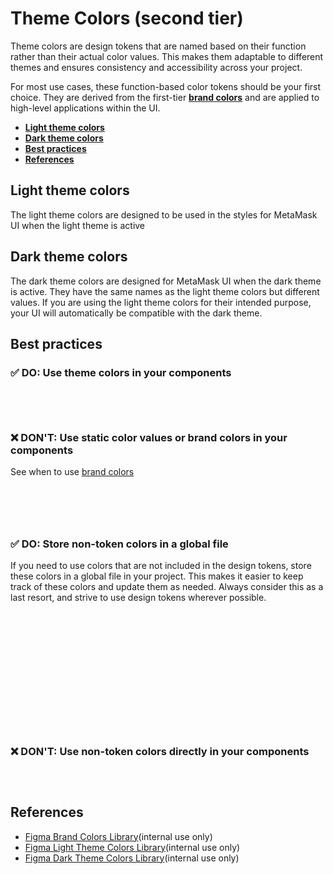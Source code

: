 
# Theme Colors (second tier)

Theme colors are design tokens that are named based on their function rather than their actual color values. This makes them adaptable to different themes and ensures consistency and accessibility across your project.

For most use cases, these function-based color tokens should be your first choice. They are derived from the first-tier [**brand colors**](/docs/colors-brand-colors--docs) and are applied to high-level applications within the UI.

- [**Light theme colors**](#light-theme-colors)
- [**Dark theme colors**](#dark-theme-colors)
- [**Best practices**](#best-practices)
- [**References**](#references)

## Light theme colors

The light theme colors are designed to be used in the styles for MetaMask UI when the light theme is active

<Canvas of={ThemeColorStories.LightThemeColors} />

## Dark theme colors

The dark theme colors are designed for MetaMask UI when the dark theme is active. They have the same names as the light theme colors but different values. If you are using the light theme colors for their intended purpose, your UI will automatically be compatible with the dark theme.

<Canvas of={ThemeColorStories.DarkThemeColors} />

## Best practices

### ✅ **DO**: Use theme colors in your components

```jsx
// Good
background-color: theme.colors.background.default;
background-color: var(--color-background-default);
```

### ❌ **DON'T**: Use static color values or brand colors in your components

See when to use [brand colors](/docs/colors-brand-colors--docs#best-practices)

```jsx
// Avoid
background-color: #ffffff; // Static color value
background-color: brandColors.white.white000; // Brand color
background-color: var(--brand-colors-white-white000); // Brand color
```

### ✅ **DO**: Store non-token colors in a global file

If you need to use colors that are not included in the design tokens, store these colors in a global file in your project. This makes it easier to keep track of these colors and update them as needed. Always consider this as a last resort, and strive to use design tokens wherever possible.

```jsx
// colors.js
export const customColors = {
  myCustomColor: '#abc123',
};

// colors.css
--custom-colors-my-custom-color: #abc123;

// component.js
import { customColors } from './colors.js';

background-color: customColors.myCustomColor;
background-color: var(--custom-colors-my-custom-color);
```

### ❌ **DON'T**: Use non-token colors directly in your components

```jsx
// Avoid
background-color: #abc123; // Custom color not in design tokens or global file
```

## References

- [Figma Brand Colors Library](https://www.figma.com/file/cBAUPFMnbv6tHR1J8KvBI2/Brand-Colors?node-id=0%3A1)(internal use only)
- [Figma Light Theme Colors Library](https://www.figma.com/file/kdFzEC7xzSNw7cXteqgzDW/Light-Theme-Colors?node-id=0%3A1)(internal use only)
- [Figma Dark Theme Colors Library](https://www.figma.com/file/rLKsoqpjyoKauYnFDcBIbO/Dark-Theme-Colors?node-id=0%3A1)(internal use only)
